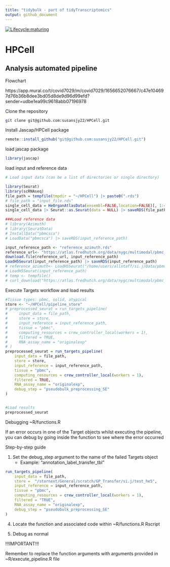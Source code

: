 ```yaml
---
title: "tidybulk - part of tidyTranscriptomics"
output: github_document
---
```


<!-- badges: start -->
[![Lifecycle:maturing](https://img.shields.io/badge/lifecycle-maturing-blue.svg)](https://www.tidyverse.org/lifecycle/#maturing) 
<!-- badges: end -->



# HPCell

## Analysis automated pipeline

Flowchart

https://app.mural.co/t/covid7029/m/covid7029/1656652076667/c47e104697d76b36b8dee3bd05d8de9d96d99efd?sender=udbe1ea99c9618abb07196978

Clone the repository

```bash

git clone git@github.com:susansjy22/HPCell.git

```

Install Jascap/HPCell package 

```r

remote::install_github("git@github.com:susansjy22/HPCell.git")

```

load jascap package 

```r

library(jascap)

```

load input and reference data


```r

# Load input data (can be a list of directories or single directory)

library(Seurat)
library(scRNAseq)
file_path = tempfile(tmpdir = "~/HPCell") |> paste0(".rds")
# file_path = "input_file.rds"
single_cell_data = HeOrganAtlasData(ensembl=FALSE,location=FALSE)[, 1:400]
single_cell_data |> Seurat::as.Seurat(data = NULL) |> saveRDS(file_path)

###Load reference data 
# library(Azimuth)
# library(SeuratData)
# InstallData("pbmcsca")
# LoadData("pbmcsca") |> saveRDS(input_reference_path)

input_reference_path <- "reference_azimuth.rds"
reference_url<- "https://atlas.fredhutch.org/data/nygc/multimodal/pbmc_multimodal.h5seurat"
download.file(reference_url, input_reference_path)
LoadH5Seurat(input_reference_path) |> saveRDS(input_reference_path)
# reference_azimuth<- LoadH5Seurat("/home/users/allstaff/si.j/Data/pbmc_multimodal.h5seurat") |> saveRDS(input_reference_path)
# LoadH5Seurat(input_reference_path)
# temp <- tempfile()
# curl_download("https://atlas.fredhutch.org/data/nygc/multimodal/pbmc_multimodal.h5seurat", temp)
```

Execute Targets workflow and load results


```r

#Tissue types: pbmc, solid, atypical
store <- "~/HPCell/pipeline_store"
# preprocessed_seurat = run_targets_pipeline(
#     input_data = file_path, 
#     store = store,
#     input_reference = input_reference_path,
#     tissue = "pbmc",
#     computing_resources = crew_controller_local(workers = 1), 
#     filtered = TRUE, 
#     RNA_assay_name = "originalexp"
# )
preprocessed_seurat = run_targets_pipeline(
    input_data = file_path, 
    store = store,
    input_reference = input_reference_path,
    tissue = "pbmc",
    computing_resources = crew_controller_local(workers = 1), 
    filtered = TRUE, 
    RNA_assay_name = "originalexp", 
    debug_step = "pseudobulk_preprocessing_SE"
)


#Load results
preprocessed_seurat

```

Debugging ~R/functions.R

If an error occurs in one of the Target objects whilst executing the pipeline, you can debug by going inside the function to see where the error occurred

Step-by-step guide

1. Set the debug_step argument to the name of the failed Targets object 
   - Example: "annotation_label_transfer_tbl"

```r

run_targets_pipeline(
    input_data = file_path, 
    store =  "/stornext/General/scratch/GP_Transfer/si.j/test_he5", 
    input_reference = input_reference_path,
    tissue = "pbmc",
    computing_resources = crew_controller_local(workers = 1), 
    filtered = "TRUE", 
    RNA_assay_name = "originalexp", 
    debug_step = "pseudobulk_preprocessing_SE"
)

```


4. Locate the function and associated code within ~R/functions.R Rscript

5. Debug as normal 

!!!IMPORTANT!!! 
   
   Remember to replace the function arguments with arguments provided in ~R/execute_pipeline.R file

